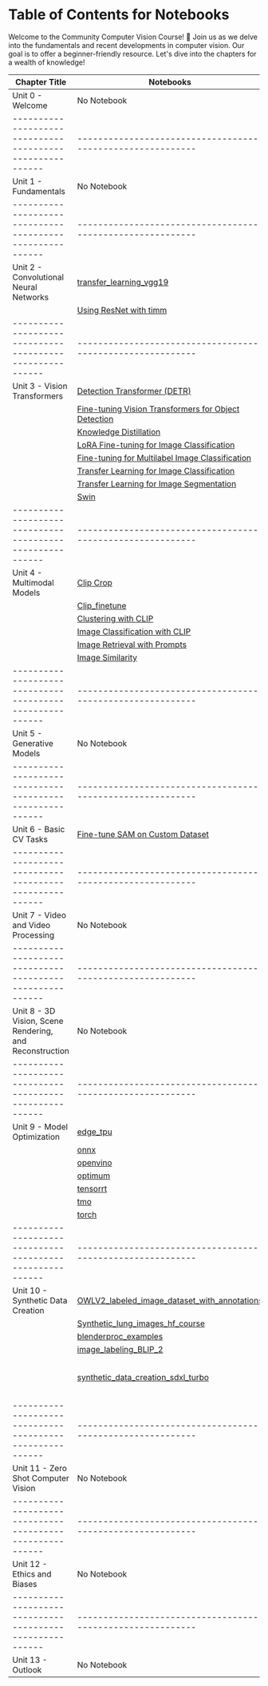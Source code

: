 # Table of Contents for Notebooks

Welcome to the Community Computer Vision Course! 🤗
Join us as we delve into the fundamentals and recent developments in computer vision.
Our goal is to offer a beginner-friendly resource.
Let's dive into the chapters for a wealth of knowledge!


| Chapter Title                                          | Notebooks                                                | Colabs   |
|--------------------------------------------------------|----------------------------------------------------------|----------|
| Unit 0 - Welcome                                       | No Notebook                                              | No Colab |
|--------------------------------------------------------|----------------------------------------------------------|----------|
| Unit 1 - Fundamentals                                  | No Notebook                                              | No Colab |
|--------------------------------------------------------|----------------------------------------------------------|----------|
| Unit 2 - Convolutional Neural Networks                 | [transfer_learning_vgg19](https://github.com/johko/computer-vision-course/blob/main/notebooks/Unit%202%20-%20Convolutional%20Neural%20Networks/transfer_learning_vgg19.ipynb) | [Transfer Learning with VGG](https://colab.research.google.com/github/fariddinar/computer-vision-course/blob/main/notebooks/Unit%202%20-%20Convolutional%20Neural%20Networks/transfer_learning_vgg19.ipynb)     |
|                                                        | [Using ResNet with timm](https://github.com/johko/computer-vision-course/blob/main/notebooks/Unit%202%20-%20Convolutional%20Neural%20Networks/timm_Resnet.ipynb) | [timm_Resnet](https://colab.research.google.com/github/fariddinar/computer-vision-course/blob/main/notebooks/Unit%202%20-%20Convolutional%20Neural%20Networks/timm_Resnet.ipynb)     |
|--------------------------------------------------------|----------------------------------------------------------|----------|
| Unit 3 - Vision Transformers                           | [Detection Transformer (DETR)](https://github.com/johko/computer-vision-course/blob/main/notebooks/Unit%203%20-%20Vision%20Transformers/DETR.ipynb) | [Detection Transformer (DETR)](https://colab.research.google.com/github/fariddinar/computer-vision-course/blob/main/notebooks/Unit%203%20-%20Vision%20Transformers/DETR.ipynb)    |
|                                                        | [Fine-tuning Vision Transformers for Object Detection](https://github.com/johko/computer-vision-course/blob/main/notebooks/Unit%203%20-%20Vision%20Transformers/Fine-tuning%20Vision%20Transformers%20for%20Object%20detection.ipynb)                 | [Fine-tuning Vision Transformers for Object Detection](https://colab.research.google.com/github/fariddinar/computer-vision-course/blob/main/notebooks/Unit%203%20-%20Vision%20Transformers/Fine-tuning%20Vision%20Transformers%20for%20Object%20detection.ipynb)    |
|                                                        | [Knowledge Distillation](https://github.com/johko/computer-vision-course/blob/main/notebooks/Unit%203%20-%20Vision%20Transformers/KnowledgeDistillation.ipynb)                              | [Knowledge Distillation](https://colab.research.google.com/github/fariddinar/computer-vision-course/blob/main/notebooks/Unit%203%20-%20Vision%20Transformers/KnowledgeDistillation.ipynb)    |
|                                                        | [LoRA Fine-tuning for Image Classification](https://github.com/johko/computer-vision-course/blob/main/notebooks/Unit%203%20-%20Vision%20Transformers/LoRA-Image-Classification.ipynb)                          | [LoRA Fine-tuning for Image Classification](https://colab.research.google.com/github/fariddinar/computer-vision-course/blob/main/notebooks/Unit%203%20-%20Vision%20Transformers/LoRA-Image-Classification.ipynb)    |
|                                                        | [Fine-tuning for Multilabel Image Classification](https://github.com/johko/computer-vision-course/blob/main/notebooks/Unit%203%20-%20Vision%20Transformers/fine-tuning-multilabel-image-classification.ipynb)                   | [Fine-tuning for Multilabel Image Classification](https://colab.research.google.com/github/fariddinar/computer-vision-course/blob/main/notebooks/Unit%203%20-%20Vision%20Transformers/fine-tuning-multilabel-image-classification.ipynb)    |
|                                                        | [Transfer Learning for Image Classification](https://github.com/johko/computer-vision-course/blob/main/notebooks/Unit%203%20-%20Vision%20Transformers/transfer-learning-image-classification.ipynb)                  | [Transfer Learning for Image Classification](https://colab.research.google.com/github/fariddinar/computer-vision-course/blob/main/notebooks/Unit%203%20-%20Vision%20Transformers/transfer-learning-image-classification.ipynb)    |
|                                                        | [Transfer Learning for Image Segmentation](https://github.com/johko/computer-vision-course/blob/main/notebooks/Unit%203%20-%20Vision%20Transformers/transfer-learning-segmentation.ipynb)                    | [Transfer Learning for Image Segmentation](https://colab.research.google.com/github/fariddinar/computer-vision-course/blob/main/notebooks/Unit%203%20-%20Vision%20Transformers/transfer-learning-segmentation.ipynb)    |
|                                                        | [Swin](https://github.com/johko/computer-vision-course/blob/main/notebooks/Unit%203%20-%20Vision%20Transformers/Swin.ipynb)                                              | [Swin](https://colab.research.google.com/github/fariddinar/computer-vision-course/blob/main/notebooks/Unit%203%20-%20Vision%20Transformers/Swin.ipynb)    |
|--------------------------------------------------------|----------------------------------------------------------|----------|
| Unit 4 - Multimodal Models                             | [Clip Crop](https://github.com/johko/computer-vision-course/blob/main/notebooks/Unit%204%20-%20Multimodal%20Models/ClipCrop.ipynb)                                          | [Clip Crop](https://colab.research.google.com/github/fariddinar/computer-vision-course/blob/main/notebooks/Unit%204%20-%20Multimodal%20Models/ClipCrop.ipynb)    |
|                                                        | [Clip_finetune](https://github.com/johko/computer-vision-course/blob/main/notebooks/Unit%204%20-%20Multimodal%20Models/Clip_finetune.ipynb)                                     | [Clip_finetune](https://colab.research.google.com/github/fariddinar/computer-vision-course/blob/main/notebooks/Unit%204%20-%20Multimodal%20Models/Clip_finetune.ipynb)    |
|                                                        | [Clustering with CLIP](https://github.com/johko/computer-vision-course/blob/main/notebooks/Unit%204%20-%20Multimodal%20Models/CLIP%20and%20relatives/Clustering%20with%20CLIP.ipynb)                              | [Clustering with CLIP](https://colab.research.google.com/github/fariddinar/computer-vision-course/blob/main/notebooks/Unit%204%20-%20Multimodal%20Models/CLIP%20and%20relatives/Clustering%20with%20CLIP.ipynb)    |
|                                                        | [Image Classification with CLIP](https://github.com/johko/computer-vision-course/blob/main/notebooks/Unit%204%20-%20Multimodal%20Models/CLIP%20and%20relatives/Image%20classification%20with%20CLIP.ipynb)                   | [Image Classification with CLIP](https://colab.research.google.com/github/fariddinar/computer-vision-course/blob/main/notebooks/Unit%204%20-%20Multimodal%20Models/CLIP%20and%20relatives/Image%20classification%20with%20CLIP.ipynb)    |
|                                                        | [Image Retrieval with Prompts](https://github.com/johko/computer-vision-course/blob/main/notebooks/Unit%204%20-%20Multimodal%20Models/CLIP%20and%20relatives/Image_retrieval_with_prompts.ipynb)                      | [Image Retrieval with Prompts](https://colab.research.google.com/github/fariddinar/computer-vision-course/blob/main/notebooks/Unit%204%20-%20Multimodal%20Models/CLIP%20and%20relatives/Image_retrieval_with_prompts.ipynb)    |
|                                                        | [Image Similarity](https://github.com/johko/computer-vision-course/blob/main/notebooks/Unit%204%20-%20Multimodal%20Models/CLIP%20and%20relatives/Image_similarity.ipynb)                                  | [Image Similarity](https://colab.research.google.com/github/fariddinar/computer-vision-course/blob/main/notebooks/Unit%204%20-%20Multimodal%20Models/CLIP%20and%20relatives/Image_similarity.ipynb)    |
|--------------------------------------------------------|----------------------------------------------------------|----------|
| Unit 5 - Generative Models                             | No Notebook                                              | No Colab |
|--------------------------------------------------------|----------------------------------------------------------|----------|
| Unit 6 - Basic CV Tasks                                | [Fine-tune SAM on Custom Dataset](https://github.com/johko/computer-vision-course/blob/main/notebooks/Unit%206%20-%20Basic%20CV%20Tasks/Fine_tune_SAM_(Segment_Anything_Model)_on_Custom_Dataset.ipynb)                   | [Fine-tune SAM on Custom Dataset](https://colab.research.google.com/github/fariddinar/computer-vision-course/blob/main/notebooks/Unit%206%20-%20Basic%20CV%20Tasks/Fine_tune_SAM_(Segment_Anything_Model)_on_Custom_Dataset.ipynb)    |
|--------------------------------------------------------|----------------------------------------------------------|----------|
| Unit 7 - Video and Video Processing                    | No Notebook                                              | No Colab |
|--------------------------------------------------------|----------------------------------------------------------|----------|
| Unit 8 - 3D Vision, Scene Rendering, and Reconstruction| No Notebook                                              | No Colab |
|--------------------------------------------------------|----------------------------------------------------------|----------|
| Unit 9 - Model Optimization                            | [edge_tpu](https://github.com/johko/computer-vision-course/blob/main/notebooks/Unit%209%20-%20Model%20Optimization/edge_tpu.ipynb) | [edge_tpu](https://colab.research.google.com/github/fariddinar/computer-vision-course/blob/main/notebooks/Unit%209%20-%20Model%20Optimization/edge_tpu.ipynb) |
|													     | [onnx](https://github.com/johko/computer-vision-course/blob/main/notebooks/Unit%209%20-%20Model%20Optimization/onnx.ipynb)         | [onnx](https://colab.research.google.com/github/fariddinar/computer-vision-course/blob/main/notebooks/Unit%209%20-%20Model%20Optimization/onnx.ipynb)         |
|													     | [openvino](https://github.com/johko/computer-vision-course/blob/main/notebooks/Unit%209%20-%20Model%20Optimization/openvino.ipynb) | [openvino](https://colab.research.google.com/github/fariddinar/computer-vision-course/blob/main/notebooks/Unit%209%20-%20Model%20Optimization/openvino.ipynb) |
|													     | [optimum](https://github.com/johko/computer-vision-course/blob/main/notebooks/Unit%209%20-%20Model%20Optimization/optimum.ipynb)   | [optimum](https://colab.research.google.com/github/fariddinar/computer-vision-course/blob/main/notebooks/Unit%209%20-%20Model%20Optimization/optimum.ipynb)   |
|													     | [tensorrt](https://github.com/johko/computer-vision-course/blob/main/notebooks/Unit%209%20-%20Model%20Optimization/tensorrt.ipynb) | [tensorrt](https://colab.research.google.com/github/fariddinar/computer-vision-course/blob/main/notebooks/Unit%209%20-%20Model%20Optimization/tensorrt.ipynb) |
|													     | [tmo](https://github.com/johko/computer-vision-course/blob/main/notebooks/Unit%209%20-%20Model%20Optimization/tmo.ipynb)           | [tmo](https://colab.research.google.com/github/fariddinar/computer-vision-course/blob/main/notebooks/Unit%209%20-%20Model%20Optimization/tmo.ipynb)           |
|													     | [torch](https://github.com/johko/computer-vision-course/blob/main/notebooks/Unit%209%20-%20Model%20Optimization/torch.ipynb)       | [torch](https://colab.research.google.com/github/fariddinar/computer-vision-course/blob/main/notebooks/Unit%209%20-%20Model%20Optimization/torch.ipynb)       |
|--------------------------------------------------------|----------------------------------------------------------|----------|
| Unit 10 - Synthetic Data Creation                      | [OWLV2_labeled_image_dataset_with_annotations](https://github.com/johko/computer-vision-course/blob/main/notebooks/Unit%2010%20-%20Synthetic%20Data%20Creation/OWLV2_labeled_image_dataset_with_annotations.ipynb)     | [OWLV2_labeled_image_dataset_with_annotations](https://colab.research.google.com/github/fariddinar/computer-vision-course/blob/main/notebooks/Unit%2010%20-%20Synthetic%20Data%20Creation/OWLV2_labeled_image_dataset_with_annotations.ipynb)    |
|													     | [Synthetic_lung_images_hf_course](https://github.com/johko/computer-vision-course/blob/main/notebooks/Unit%2010%20-%20Synthetic%20Data%20Creation/Synthetic_lung_images_hf_course.ipynb)                   | [Synthetic_lung_images_hf_course](https://colab.research.google.com/github/fariddinar/computer-vision-course/blob/main/notebooks/Unit%2010%20-%20Synthetic%20Data%20Creation/Synthetic_lung_images_hf_course.ipynb)    |
|													     | [blenderproc_examples](https://github.com/johko/computer-vision-course/blob/main/notebooks/Unit%2010%20-%20Synthetic%20Data%20Creation/blenderproc_examples.ipynb)                              | [blenderproc_examples](https://colab.research.google.com/github/fariddinar/computer-vision-course/blob/main/notebooks/Unit%2010%20-%20Synthetic%20Data%20Creation/blenderproc_examples.ipynb)    |
|													     | [image_labeling_BLIP_2](https://github.com/johko/computer-vision-course/blob/main/notebooks/Unit%2010%20-%20Synthetic%20Data%20Creation/image_labeling_BLIP_2.ipynb)                            | [image_labeling_BLIP_2](https://colab.research.google.com/github/fariddinar/computer-vision-course/blob/main/notebooks/Unit%2010%20-%20Synthetic%20Data%20Creation/image_labeling_BLIP_2.ipynb)    |
|													     | [synthetic_data_creation_sdxl_turbo](https://github.com/johko/computer-vision-course/blob/main/notebooks/Unit%2010%20-%20Synthetic%20Data%20Creation/synthetic_data_creation_sdxl_turbo.ipynb)               | synthetic_data_creation_sdxl_turbo](https://colab.research.google.com/github/fariddinar/computer-vision-course/blob/main/notebooks/Unit%2010%20-%20Synthetic%20Data%20Creation/synthetic_data_creation_sdxl_turbo.ipynb)    |
|--------------------------------------------------------|----------------------------------------------------------|----------|
| Unit 11 - Zero Shot Computer Vision                    | No Notebook                                              | No Colab |
|--------------------------------------------------------|----------------------------------------------------------|----------|
| Unit 12 - Ethics and Biases                            | No Notebook                                              | No Colab |
|--------------------------------------------------------|----------------------------------------------------------|----------|
| Unit 13 - Outlook                                      | No Notebook                                              | No Colab |
